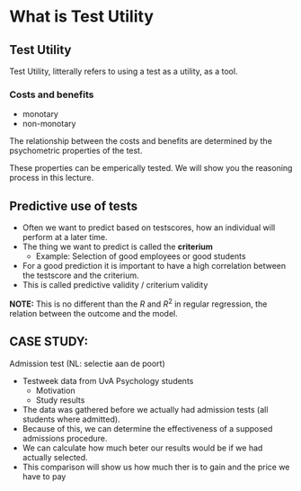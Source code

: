 # What is Test Utility

## Test Utility

Test Utility, litterally refers to using a test as a utility, as a tool.

### Costs and benefits

* monotary
* non-monotary

The relationship between the costs and benefits are determined by the psychometric properties of the test.

These properties can be emperically tested. We will show you the reasoning process in this lecture.

## Predictive use of tests

* Often we want to predict based on testscores, how an individual will perform at a later time.
* The thing we want to predict is called the **criterium**
    * Example: Selection of good employees or good students
* For a good prediction it is important to have a high correlation between the testscore and the criterium.
* This is called predictive validity / criterium validity

**NOTE:** This is no different than the $R$ and $R^2$ in regular regression, the relation between the outcome and the model.

## CASE STUDY:

Admission test (NL: selectie aan de poort)

* Testweek data from UvA Psychology students
    * Motivation
    * Study results
* The data was gathered before we actually had admission tests (all students where admitted).
* Because of this, we can determine the effectiveness of a supposed admissions procedure.
* We can calculate how much beter our results would be if we had actually selected.
* This comparison will show us how much ther is to gain and the price we have to pay
